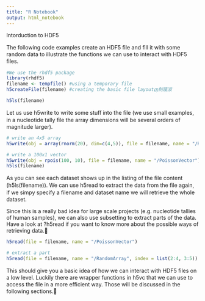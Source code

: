 ```yaml
---
title: "R Notebook"
output: html_notebook
---
```



Intorduction to HDF5

The following code examples create an HDF5 ﬁle and ﬁll it with some random data
to illustrate the functions we can use to interact with HDF5 ﬁles.

```r
#We use the rhdf5 package
library(rhdf5)
filename <- tempfile() #using a temporary file
h5createFile(filename) #creating the basic file layoutញ剆䕅淑
```


```r
h5ls(filename)
```

Let us use h5write to write some stuﬀ into the ﬁle (we use small examples, in a
nucleotide tally ﬁle the array dimensions will be several orders of magnitude
larger).

```r
# write an 4x5 array
h5write(obj = array(rnorm(20), dim=c(4,5)), file = filename, name = "/RandomArray")

# write a 100x1 vector
h5write(obj = rpois(100, 10), file = filename, name = "/PoissonVector")
h5ls(filename)
```

As you can see each dataset shows up in the listing of the ﬁle content
(h5ls(filename)). We can use h5read to extract the data from the ﬁle again, if
we simpy specify a ﬁlename and dataset name we will retrieve the whole dataset.

Since this is a really bad idea for large scale projects (e.g. nucleotide
tallies of human samples), we can also use subsetting to extract parts of the
data. Have a look at ?h5read if you want to know more about the possible ways of
retrieving data.￿

```r
h5read(file = filename, name = "/PoissonVector")
```


```r
# extract a part
h5read(file = filename, name = "/RandomArray", index = list(2:4, 3:5))
```

This should give you a basic idea of how we can interact with HDF5 ﬁles on a low
level. Luckily there are wrapper functions in h5vc that we can use to access the
ﬁle in a more eﬃcient way. Those will be discussed in the following sections.￿


